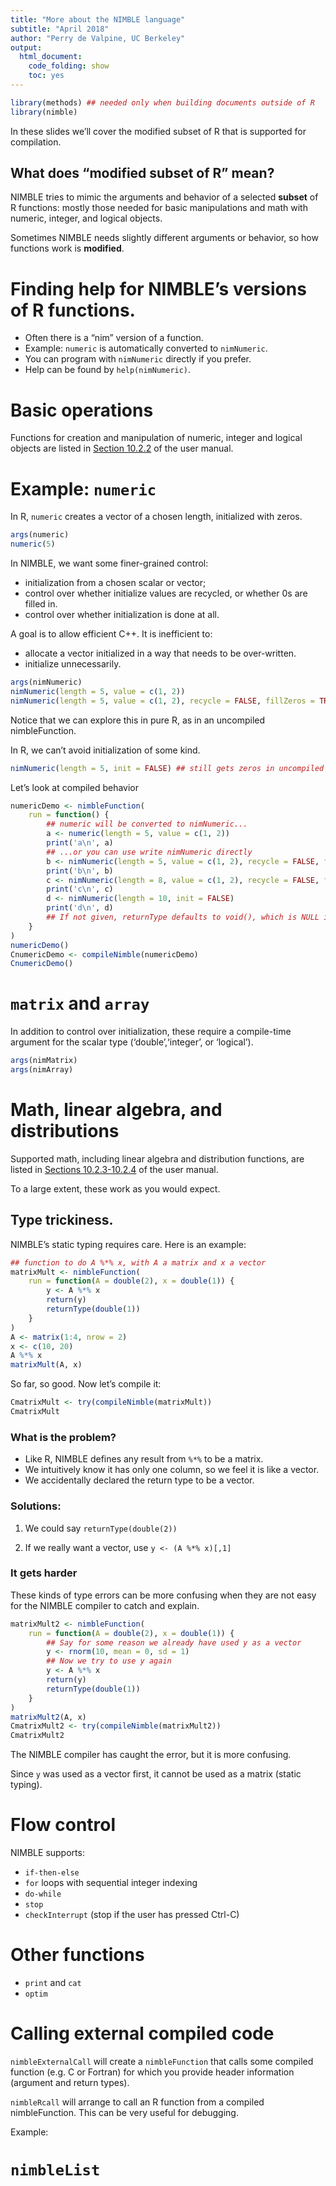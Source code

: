 ```yaml
---
title: "More about the NIMBLE language"
subtitle: "April 2018"
author: "Perry de Valpine, UC Berkeley"
output:
  html_document:
    code_folding: show
    toc: yes
---
```


```r
library(methods) ## needed only when building documents outside of R
library(nimble)
```

In these slides we'll cover the modified subset of R that is supported for compilation.

## What does "modified subset of R" mean?

NIMBLE tries to mimic the arguments and behavior of a selected **subset** of R functions: mostly those needed for basic manipulations and math with numeric, integer, and logical objects.

Sometimes NIMBLE needs slightly different arguments or behavior, so how functions work is **modified**. 

# Finding help for NIMBLE's versions of R functions.

- Often there is a "nim" version of a function.
- Example: `numeric` is automatically converted to `nimNumeric`.
- You can program with `nimNumeric` directly if you prefer.
- Help can be found by `help(nimNumeric)`.

# Basic operations

Functions for creation and manipulation of numeric, integer and logical objects are listed in [Section 10.2.2](../NimbleUserManual.pdf#page=108) of the user manual.

# Example: `numeric`

In R, `numeric` creates a vector of a chosen length, initialized with zeros.
```r
args(numeric)
numeric(5)
```

In NIMBLE, we want some finer-grained control:

- initialization from a chosen scalar or vector;
- control over whether initialize values are recycled, or whether 0s are filled in.
- control over whether initialization is done at all.

A goal is to allow efficient C++. It is inefficient to:

- allocate a vector initialized in a way that needs to be over-written.
- initialize unnecessarily.

```r
args(nimNumeric)
nimNumeric(length = 5, value = c(1, 2))
nimNumeric(length = 5, value = c(1, 2), recycle = FALSE, fillZeros = TRUE)
```

Notice that we can explore this in pure R, as in an uncompiled
nimbleFunction.

In R, we can't avoid initialization of some kind.
```r
nimNumeric(length = 5, init = FALSE) ## still gets zeros in uncompiled mode
```

Let's look at compiled behavior
```r
numericDemo <- nimbleFunction(
    run = function() {
        ## numeric will be converted to nimNumeric...
        a <- numeric(length = 5, value = c(1, 2))
        print('a\n', a)
        ## ...or you can use write nimNumeric directly
        b <- nimNumeric(length = 5, value = c(1, 2), recycle = FALSE, fillZeros = TRUE)
        print('b\n', b)
        c <- nimNumeric(length = 8, value = c(1, 2), recycle = FALSE, fillZeros = FALSE)
        print('c\n', c)
        d <- nimNumeric(length = 10, init = FALSE)
        print('d\n', d)
        ## If not given, returnType defaults to void(), which is NULL in R.
    }
)
numericDemo()
CnumericDemo <- compileNimble(numericDemo)
CnumericDemo()
```

# `matrix` and `array`

In addition to control over initialization, these require a
compile-time argument for the scalar type ('double','integer', or
'logical').

```r
args(nimMatrix)
args(nimArray)
```

# Math,  linear algebra, and distributions

Supported math, including linear algebra and distribution functions,
are listed in
[Sections 10.2.3-10.2.4](../NimbleUserManual.pdf#page=109) of the user
manual.

To a large extent, these work as you would expect.

## Type trickiness.

NIMBLE's static typing requires care.  Here is an example:

```r
## function to do A %*% x, with A a matrix and x a vector
matrixMult <- nimbleFunction(
    run = function(A = double(2), x = double(1)) {
        y <- A %*% x
        return(y)
        returnType(double(1))
    }
)
A <- matrix(1:4, nrow = 2)
x <- c(10, 20)
A %*% x
matrixMult(A, x)
```

So far, so good.  Now let's compile it:
```r
CmatrixMult <- try(compileNimble(matrixMult))
CmatrixMult
```

### What is the problem?

- Like R, NIMBLE defines any result from `%*%` to be a matrix.
- We intuitively know it has only one column, so we feel it is like a
vector.
- We accidentally declared the return type to be a vector.

### Solutions:

1. We could say `returnType(double(2))`

2. If we really want a vector, use `y <- (A %*% x)[,1]`

### It gets harder

These kinds of type errors can be more confusing when they are not
easy for the NIMBLE compiler to catch and explain.

```r
matrixMult2 <- nimbleFunction(
    run = function(A = double(2), x = double(1)) {
        ## Say for some reason we already have used y as a vector
        y <- rnorm(10, mean = 0, sd = 1)
        ## Now we try to use y again
        y <- A %*% x
        return(y)
        returnType(double(1))
    }
)
matrixMult2(A, x)
CmatrixMult2 <- try(compileNimble(matrixMult2))
CmatrixMult2
```

The NIMBLE compiler has caught the error, but it is more confusing.

Since `y` was used as a vector first, it cannot be used as a matrix
(static typing).

# Flow control

NIMBLE supports:

- `if-then-else`
- `for` loops with sequential integer indexing
- `do-while`
- `stop`
- `checkInterrupt` (stop if the user has pressed Ctrl-C)

# Other functions

- `print` and `cat`
- `optim`

# Calling external compiled code

`nimbleExternalCall` will create a `nimbleFunction` that calls some
compiled function (e.g. C or Fortran) for which you provide header
information (argument and return types).

`nimbleRcall` will arrange to call an R function from a compiled
nimbleFunction.  This can be very useful for debugging.

Example:

# `nimbleList` #

